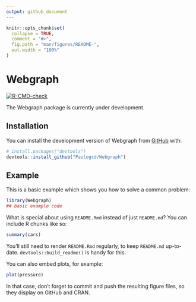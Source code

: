 ```yaml
---
output: github_document
---
```


<!-- README.md is generated from README.Rmd. Please edit that file -->

```r
knitr::opts_chunk$set(
  collapse = TRUE,
  comment = "#>",
  fig.path = "man/figures/README-",
  out.width = "100%"
)
```

# Webgraph

<!-- badges: start -->
[![R-CMD-check](https://github.com/Paulogcd/Webgraph/actions/workflows/R-CMD-check.yaml/badge.svg)](https://github.com/Paulogcd/Webgraph/actions/workflows/R-CMD-check.yaml)
<!-- badges: end -->

The Webgraph package is currently under development. 

## Installation

You can install the development version of Webgraph from [GitHub](https://github.com/) with:

``` r
# install.packages("devtools")
devtools::install_github("Paulogcd/Webgraph")
```

## Example

This is a basic example which shows you how to solve a common problem:

```r
library(Webgraph)
## basic example code
```

What is special about using `README.Rmd` instead of just `README.md`? You can include R chunks like so:

```r
summary(cars)
```

You'll still need to render `README.Rmd` regularly, to keep `README.md` up-to-date. `devtools::build_readme()` is handy for this.

You can also embed plots, for example:

```r
plot(pressure)
```

In that case, don't forget to commit and push the resulting figure files, so they display on GitHub and CRAN.
